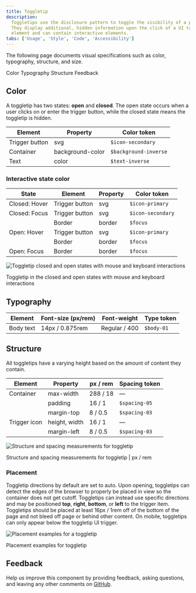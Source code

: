 ```yaml
---
title: Toggletip
description:
  Toggletips use the disclosure pattern to toggle the visibility of a popover.
  They display additional, hidden information upon the click of a UI trigger
  element and can contain interactive elements.
tabs: ['Usage', 'Style', 'Code', 'Accessibility']
---
```


<PageDescription>

The following page documents visual specifications such as color, typography,
structure, and size.

</PageDescription>

<AnchorLinks>

<AnchorLink>Color</AnchorLink> <AnchorLink>Typography</AnchorLink>
<AnchorLink>Structure</AnchorLink> <AnchorLink>Feedback</AnchorLink>

</AnchorLinks>

## Color

A toggletip has two states: **open** and **closed**. The open state occurs when
a user clicks on or enter the trigger button, while the closed state means the
toggletip is hidden.

| Element        | Property         | Color token           |
| -------------- | ---------------- | --------------------- |
| Trigger button | svg              | `$icon-secondary`     |
| Container      | background-color | `$background-inverse` |
| Text           | color            | `$text-inverse`       |

### Interactive state color

| State         | Element        | Property | Color token       |
| ------------- | -------------- | -------- | ----------------- |
| Closed: Hover | Trigger button | svg      | `$icon-primary`   |
| Closed: Focus | Trigger button | svg      | `$icon-secondary` |
|               | Border         | border   | `$focus`          |
| Open: Hover   | Trigger button | svg      | `$icon-primary`   |
|               | Border         | border   | `$focus`          |
| Open: Focus   | Border         | border   | `$focus`          |

<Row>
<Column colLg={8}>

![Toggletip closed and open states with mouse and keyboard interactions](images/toggle-tip-style-1.png)

</Column>
</Row>

<Caption>
  Toggletip in the closed and open states with mouse and keyboard interactions
</Caption>

## Typography

| Element   | Font-size (px/rem) | Font-weight   | Type token |
| --------- | ------------------ | ------------- | ---------- |
| Body text | 14px / 0.875rem    | Regular / 400 | `$body-01` |

## Structure

All toggletips have a varying height based on the amount of content they
contain.

| Element      | Property      | px / rem | Spacing token |
| ------------ | ------------- | -------- | ------------- |
| Container    | max-width     | 288 / 18 | —             |
|              | padding       | 16 / 1   | `$spacing-05` |
|              | margin-top    | 8 / 0.5  | `$spacing-03` |
| Trigger icon | height, width | 16 / 1   | —             |
|              | margin-left   | 8 / 0.5  | `$spacing-03` |

<div className="image--fixed">

![Structure and spacing measurements for toggletip](images/toggle-tip-style-2.png)

</div>

<Caption>Structure and spacing measurements for toggletip | px / rem</Caption>

### Placement

Toggletip directions by default are set to auto. Upon opening, toggletips can
detect the edges of the browser to properly be placed in view so the container
does not get cutoff. Toggletips can instead use specific directions and may be
positioned **top**, **right**, **bottom**, or **left** to the trigger item.
Toggletips should be placed at least 16px / 1rem off of the bottom of the page
and not bleed off page or behind other content. On mobile, toggletips can only
appear below the toggletip UI trigger.

<div className="image--fixed">

![Placement examples for a toggletip](images/toggletip-style-3.png)

</div>

<Caption>Placement examples for toggletip</Caption>

## Feedback

Help us improve this component by providing feedback, asking questions, and
leaving any other comments on
[GitHub](https://github.com/carbon-design-system/carbon-website/issues/new?assignees=&labels=feedback&template=feedback.md).
